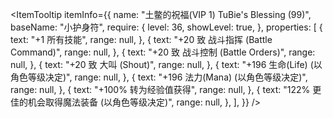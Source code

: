 
<ItemTooltip
  itemInfo={{
    name: "土鳖的祝福(VIP 1) TuBie's Blessing (99)",
    baseName: "小护身符",
    require: {
      level: 36,
      showLevel: true,
    },
    properties: [
      {
        text: "+1 所有技能",
        range: null,
      },
      {
        text: "+20 致 战斗指挥 (Battle Command)",
        range: null,
      },
      {
        text: "+20 致 战斗控制 (Battle Orders)",
        range: null,
      },
      {
        text: "+20 致 大叫 (Shout)",
        range: null,
      },
      {
        text: "+196 生命(Life) (以角色等级决定)",
        range: null,
      },
      {
        text: "+196 法力(Mana) (以角色等级决定)",
        range: null,
      },
      {
        text: "+100% 转为经验值获得",
        range: null,
      },
      {
        text: "122% 更佳的机会取得魔法装备 (以角色等级决定)",
        range: null,
      },
    ],
  }}
/>

